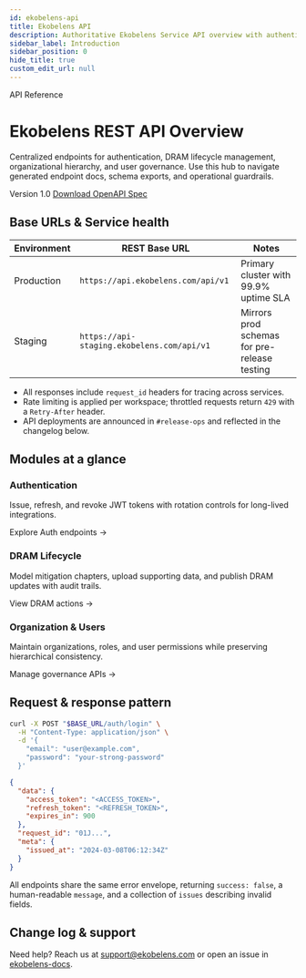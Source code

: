 ```yaml
---
id: ekobelens-api
title: Ekobelens API
description: Authoritative Ekobelens Service API overview with authentication, DRAM, organization, and user modules.
sidebar_label: Introduction
sidebar_position: 0
hide_title: true
custom_edit_url: null
---
```



<div className="doc-hero doc-hero--api">
  <p className="doc-hero-kicker">API Reference</p>
  <h1>Ekobelens REST API Overview</h1>
  <p className="doc-hero-lead">
    Centralized endpoints for authentication, DRAM lifecycle management, organizational hierarchy, and user governance.
    Use this hub to navigate generated endpoint docs, schema exports, and operational guardrails.
  </p>
  <div className="doc-hero-meta">
    <span className="badge badge--primary">Version 1.0</span>
    <a className="doc-hero-link" href="https://github.com/ekobelens-labs/ekobelens-docs/blob/main/specs/swagger.yaml" target="_blank" rel="noopener noreferrer">
      Download OpenAPI Spec
    </a>
  </div>
</div>

## Base URLs & Service health

| Environment | REST Base URL | Notes |
| --- | --- | --- |
| Production | `https://api.ekobelens.com/api/v1` | Primary cluster with 99.9% uptime SLA |
| Staging | `https://api-staging.ekobelens.com/api/v1` | Mirrors prod schemas for pre-release testing |

- All responses include `request_id` headers for tracing across services.
- Rate limiting is applied per workspace; throttled requests return `429` with a `Retry-After` header.
- API deployments are announced in `#release-ops` and reflected in the changelog below.

## Modules at a glance

<div className="doc-grid">
  <article className="doc-card">
    <h3>Authentication</h3>
    <p>Issue, refresh, and revoke JWT tokens with rotation controls for long-lived integrations.</p>
    <Link to="/docs/api/login">Explore Auth endpoints →</Link>
  </article>
  <article className="doc-card">
    <h3>DRAM Lifecycle</h3>
    <p>Model mitigation chapters, upload supporting data, and publish DRAM updates with audit trails.</p>
    <Link to="/docs/api/create-dram-document-chapter">View DRAM actions →</Link>
  </article>
  <article className="doc-card">
    <h3>Organization & Users</h3>
    <p>Maintain organizations, roles, and user permissions while preserving hierarchical consistency.</p>
    <Link to="/docs/api/create-organization">Manage governance APIs →</Link>
  </article>
</div>

## Request & response pattern

<Tabs>
  <TabItem value="curl" label="Sample request" default>

  ```bash
  curl -X POST "$BASE_URL/auth/login" \
    -H "Content-Type: application/json" \
    -d '{
      "email": "user@example.com",
      "password": "your-strong-password"
    }'
  ```

  </TabItem>
  <TabItem value="response" label="Unified response">

  ```json
  {
    "data": {
      "access_token": "<ACCESS_TOKEN>",
      "refresh_token": "<REFRESH_TOKEN>",
      "expires_in": 900
    },
    "request_id": "01J...",
    "meta": {
      "issued_at": "2024-03-08T06:12:34Z"
    }
  }
  ```

  </TabItem>
</Tabs>

All endpoints share the same error envelope, returning `success: false`, a human-readable `message`, and a collection of `issues` describing invalid fields.

## Change log & support

<GeneratedChangelog />

Need help? Reach us at [support@ekobelens.com](mailto:support@ekobelens.com) or open an issue in [ekobelens-docs](https://github.com/ekobelens-labs/ekobelens-docs/issues).

